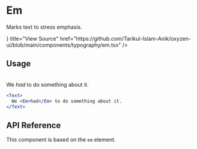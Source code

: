 
# Em

Marks text to stress emphasis.

<Cards>
  <Card
    icon={<CodeBracketIcon />}
    title="View Source"
    href="https://github.com/Tarikul-Islam-Anik/oxyzen-ui/blob/main/components/typography/em.tsx"
  />
</Cards>

## Usage

<br />

<Text>
  We <Em>had</Em> to do something about it.
</Text>

```jsx
<Text>
  We <Em>had</Em> to do something about it.
</Text>
```

## API Reference

This component is based on the `em` element.
